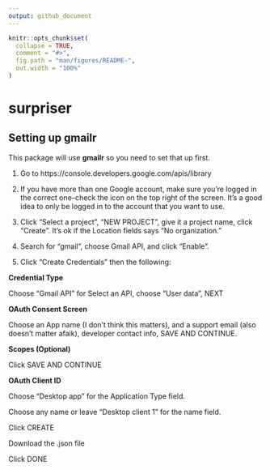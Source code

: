 ```yaml
---
output: github_document
---
```


<!-- README.md is generated from README.Rmd. Please edit that file -->

```r
knitr::opts_chunk$set(
  collapse = TRUE,
  comment = "#>",
  fig.path = "man/figures/README-",
  out.width = "100%"
)
```

# surpriser

<!-- badges: start -->
<!-- badges: end -->

## Setting up gmailr

This package will use **gmailr** so you need to set that up first.

1. Go to https://console.developers.google.com/apis/library

2. If you have more than one Google account, make sure you're logged in the correct one--check the icon on the top right of the screen. It's a good idea to only be logged in to the account that you want to use.

3. Click "Select a project", "NEW PROJECT", give it a project name, click "Create". It's ok if the Location fields says "No organization."

4. Search for "gmail", choose Gmail API, and click "Enable".

5. Click "Create Credentials" then the following:

  **Credential Type**
  
  Choose "Gmail API" for Select an API, choose "User data", NEXT
  
  **OAuth Consent Screen**
  
  Choose an App name (I don't think this matters), and a support email (also doesn't matter afaik), developer contact info, SAVE AND CONTINUE.
  
  **Scopes (Optional)**
  
  Click SAVE AND CONTINUE
  
  **OAuth Client ID**
  
  Choose "Desktop app" for the Application Type field.
  
  Choose any name or leave "Desktop client 1" for the name field.
  
  Click CREATE
  
  Download the .json file
  
  Click DONE
  


